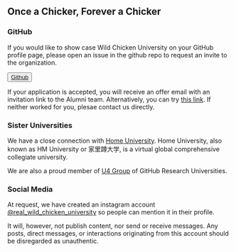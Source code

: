 
## Once a Chicker, Forever a Chicker



### GitHub

If you would like to show case Wild Chicken University on your GitHub profile page, please open an issue 
in the github repo to request an invite to the organization.

<Button variant="default">[Github](https://github.com/WildChickenUniversity/WildChickenUniversity/issues/new)</Button>

If your application is accepted, you will receive an offer email with an invitation link to the Alumni team. 
Alternatively, you can try [this link](https://github.com/orgs/WildChickenUniversity/invitation?via_email=1).
If neither worked for you, plesae contact us directly.

<Separator />

### Sister Universities

We have a close connection with [Home University](https://github.com/HMUniversity/About). Home University, also known as HM University or 家里蹲大学, is a virtual global comprehensive collegiate university.

We are also a proud member of [U4 Group](https://github.com/U4Group) of GitHub Research Universities.

<Separator />

### Social Media

At request, we have created an instagram account <Badge asChild variant="default"><a href="https://www.instagram.com/real_wild_chicken_university/" target="_blank">@real_wild_chicken_university</a></Badge> so people can mention it in their profile. 

It will, however, not publish content, nor send or receive messages. Any posts, direct messages, or interactions originating from this account should be disregarded as unauthentic.